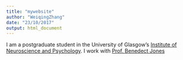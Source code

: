 ```yaml
---
title: "mywebsite"
author: "WeiqingZhang"
date: "23/10/2017"
output: html_document
---
```


I am a postgraduate student in the University of Glasgow's
[Institute of Neuroscience and Psychology](http://www.gla.ac.uk/researchinstitutes/neurosciencepsychology/).
I work with [Prof. Benedect Jones](http://supervisor/website)